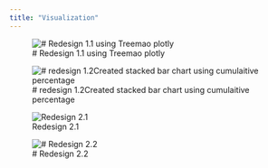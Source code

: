 ---
title: "Visualization"
---

![\# Redesign 1.1 using Treemao plotly](images/newplot.png){fig-align="center"}

![\# redesign 1.2Created stacked bar chart using cumulaitive percentage](images/Screenshot (213).png){fig-align="center"}

![Redesign 2.1](images/newplot2.png)

![\# Redesign 2.2](images/Screenshot (214).png)
